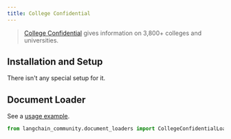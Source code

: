 ```yaml
---
title: College Confidential
---
```


>[College Confidential](https://www.collegeconfidential.com/) gives information on 3,800+ colleges and universities.

## Installation and Setup

There isn't any special setup for it.


## Document Loader

See a [usage example](/oss/javascript/integrations/document_loaders/college_confidential).

```python
from langchain_community.document_loaders import CollegeConfidentialLoader
```
